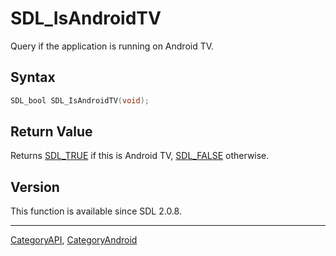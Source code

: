 = SDL_IsAndroidTV =

Query if the application is running on Android TV.

== Syntax ==

<syntaxhighlight lang='c'>
SDL_bool SDL_IsAndroidTV(void);
</syntaxhighlight>

== Return Value ==

Returns [[SDL_TRUE]] if this is Android TV, [[SDL_FALSE]] otherwise.

== Version ==

This function is available since SDL 2.0.8.

----
[[CategoryAPI]], [[CategoryAndroid]]


